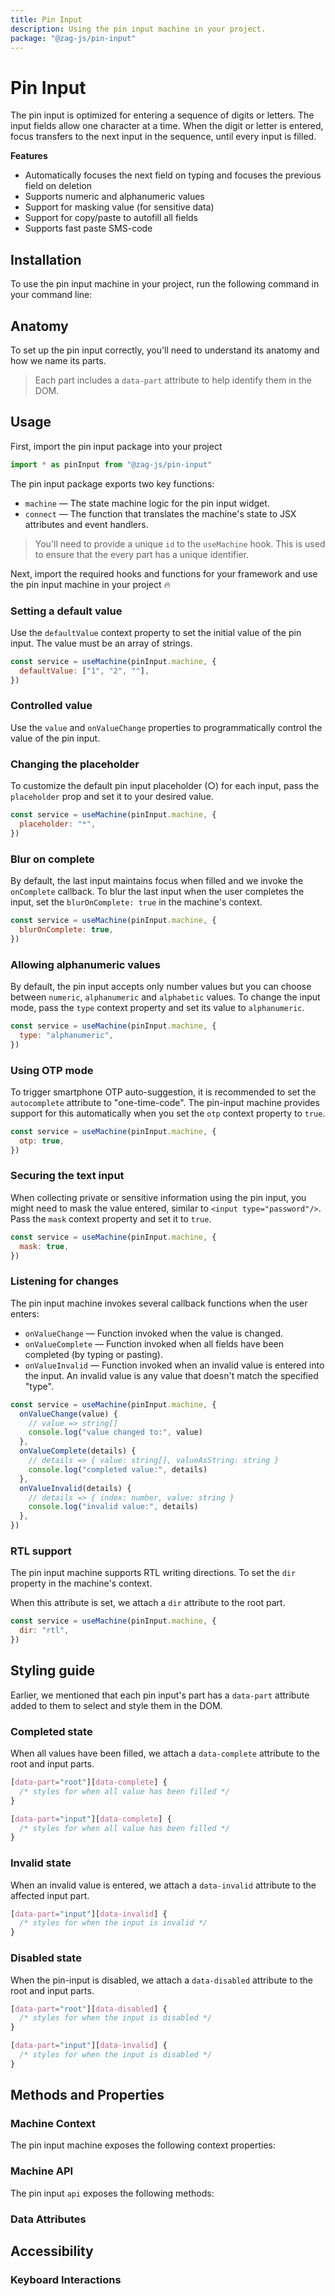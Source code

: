 ```yaml
---
title: Pin Input
description: Using the pin input machine in your project.
package: "@zag-js/pin-input"
---
```


# Pin Input

The pin input is optimized for entering a sequence of digits or letters. The
input fields allow one character at a time. When the digit or letter is entered,
focus transfers to the next input in the sequence, until every input is filled.

<Resources pkg="@zag-js/pin-input" />

<Showcase id="PinInput" />

**Features**

- Automatically focuses the next field on typing and focuses the previous field
  on deletion
- Supports numeric and alphanumeric values
- Support for masking value (for sensitive data)
- Support for copy/paste to autofill all fields
- Supports fast paste SMS-code

## Installation

To use the pin input machine in your project, run the following command in your
command line:

<CodeSnippet id="pin-input/installation.mdx" />

## Anatomy

To set up the pin input correctly, you'll need to understand its anatomy and how
we name its parts.

> Each part includes a `data-part` attribute to help identify them in the DOM.

<Anatomy id="pin-input" />

## Usage

First, import the pin input package into your project

```jsx
import * as pinInput from "@zag-js/pin-input"
```

The pin input package exports two key functions:

- `machine` — The state machine logic for the pin input widget.
- `connect` — The function that translates the machine's state to JSX attributes
  and event handlers.

> You'll need to provide a unique `id` to the `useMachine` hook. This is used to
> ensure that the every part has a unique identifier.

Next, import the required hooks and functions for your framework and use the pin
input machine in your project 🔥

<CodeSnippet id="pin-input/usage.mdx" />

### Setting a default value

Use the `defaultValue` context property to set the initial value of the pin
input. The value must be an array of strings.

```jsx {2}
const service = useMachine(pinInput.machine, {
  defaultValue: ["1", "2", ""],
})
```

### Controlled value

Use the `value` and `onValueChange` properties to programmatically control the
value of the pin input.

<CodeSnippet id="pin-input/controlled.mdx" />

### Changing the placeholder

To customize the default pin input placeholder (○) for each input, pass the
`placeholder` prop and set it to your desired value.

```jsx {2}
const service = useMachine(pinInput.machine, {
  placeholder: "*",
})
```

### Blur on complete

By default, the last input maintains focus when filled and we invoke the
`onComplete` callback. To blur the last input when the user completes the input,
set the `blurOnComplete: true` in the machine's context.

```jsx {2}
const service = useMachine(pinInput.machine, {
  blurOnComplete: true,
})
```

### Allowing alphanumeric values

By default, the pin input accepts only number values but you can choose between
`numeric`, `alphanumeric` and `alphabetic` values. To change the input mode,
pass the `type` context property and set its value to `alphanumeric`.

```jsx {2}
const service = useMachine(pinInput.machine, {
  type: "alphanumeric",
})
```

### Using OTP mode

To trigger smartphone OTP auto-suggestion, it is recommended to set the
`autocomplete` attribute to "one-time-code". The pin-input machine provides
support for this automatically when you set the `otp` context property to
`true`.

```jsx {2}
const service = useMachine(pinInput.machine, {
  otp: true,
})
```

### Securing the text input

When collecting private or sensitive information using the pin input, you might
need to mask the value entered, similar to `<input type="password"/>`. Pass the
`mask` context property and set it to `true`.

```jsx {2}
const service = useMachine(pinInput.machine, {
  mask: true,
})
```

### Listening for changes

The pin input machine invokes several callback functions when the user enters:

- `onValueChange` — Function invoked when the value is changed.
- `onValueComplete` — Function invoked when all fields have been completed (by
  typing or pasting).
- `onValueInvalid` — Function invoked when an invalid value is entered into the
  input. An invalid value is any value that doesn't match the specified "type".

```jsx
const service = useMachine(pinInput.machine, {
  onValueChange(value) {
    // value => string[]
    console.log("value changed to:", value)
  },
  onValueComplete(details) {
    // details => { value: string[], valueAsString: string }
    console.log("completed value:", details)
  },
  onValueInvalid(details) {
    // details => { index: number, value: string }
    console.log("invalid value:", details)
  },
})
```

### RTL support

The pin input machine supports RTL writing directions. To set the `dir` property
in the machine's context.

When this attribute is set, we attach a `dir` attribute to the root part.

```jsx {2}
const service = useMachine(pinInput.machine, {
  dir: "rtl",
})
```

## Styling guide

Earlier, we mentioned that each pin input's part has a `data-part` attribute
added to them to select and style them in the DOM.

### Completed state

When all values have been filled, we attach a `data-complete` attribute to the
root and input parts.

```css
[data-part="root"][data-complete] {
  /* styles for when all value has been filled */
}

[data-part="input"][data-complete] {
  /* styles for when all value has been filled */
}
```

### Invalid state

When an invalid value is entered, we attach a `data-invalid` attribute to the
affected input part.

```css
[data-part="input"][data-invalid] {
  /* styles for when the input is invalid */
}
```

### Disabled state

When the pin-input is disabled, we attach a `data-disabled` attribute to the
root and input parts.

```css
[data-part="root"][data-disabled] {
  /* styles for when the input is disabled */
}

[data-part="input"][data-invalid] {
  /* styles for when the input is disabled */
}
```

## Methods and Properties

### Machine Context

The pin input machine exposes the following context properties:

<ContextTable name="pin-input" />

### Machine API

The pin input `api` exposes the following methods:

<ApiTable name="pin-input" />

### Data Attributes

<DataAttrTable name="pin-input" />

## Accessibility

### Keyboard Interactions

<KeyboardTable name="pin-input" />

